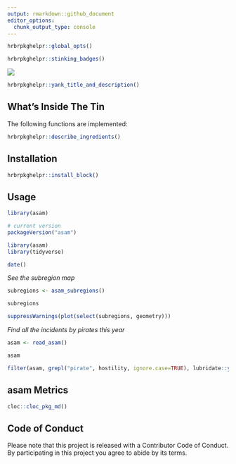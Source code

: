 ```yaml
---
output: rmarkdown::github_document
editor_options: 
  chunk_output_type: console
---
```

```r
hrbrpkghelpr::global_opts()
```

```r
hrbrpkghelpr::stinking_badges()
```

![](asam.png)

```r
hrbrpkghelpr::yank_title_and_description()
```

## What's Inside The Tin

The following functions are implemented:

```r
hrbrpkghelpr::describe_ingredients()
```

## Installation

```r
hrbrpkghelpr::install_block()
```

## Usage

```r
library(asam)

# current version
packageVersion("asam")

```

```r
library(asam)
library(tidyverse)

date()
```

*See the subregion map*

```r
subregions <- asam_subregions()

subregions

suppressWarnings(plot(select(subregions, geometry)))
```

*Find all the incidents by pirates this year*

```r
asam <- read_asam()

asam

filter(asam, grepl("pirate", hostility, ignore.case=TRUE), lubridate::year(date) == lubridate::year(Sys.Date())) 
```

## asam Metrics

```r
cloc::cloc_pkg_md()
```

## Code of Conduct

Please note that this project is released with a Contributor Code of Conduct. 
By participating in this project you agree to abide by its terms.
